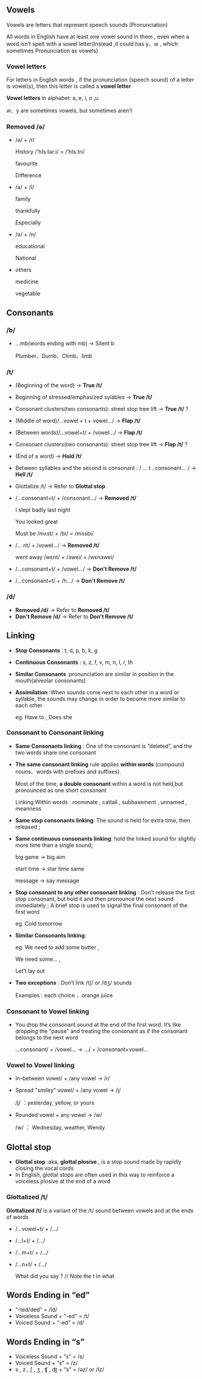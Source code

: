## Vowels

Vowels are letters that represent speech sounds (Pronunciation)

All words in English have at least one vowel sound in them , even when a word isn’t spelt with a vowel letter(Instead ,it could has y、w , which sometimes Pronunciation as vowels)

### Vowel letters

For letters in English words , if the pronunciation (speech sound) of a letter is vowel(s), then this letter is called a **vowel letter**

**Vowel letters** in alphabet: a, e, i, o ,u

w、y are sometimes vowels, but sometimes aren’t

### Removed /ə/

-   /ə/ + /r/

    History /'hIs.tər.i/ = /'hIs.tri/

    favourite

    Difference

-   /ə/ + /l/

    family

    thankfully

    Especially

-   /ə/ + /n/

    educational

    National

-   others

    medicine

    vegetable

## Consonants
### /b/
- ...mb(words ending with mb) -> Silent b

  Plumber、Dumb、Climb、limb


### /t/

- (Beginning of the word) -> **True /t/**
- Beginning of stressed/emphasized sylables -> **True /t/**
- Consonant clusters(two consonants): street stop tree lift -> **True /t/** ?
- (Middle of word)/…vowel + t + vowel…/ -> **Flap /t/**
- (Between words)/…vowel+t/ + /vowel…/ -> **Flap /t/**
- Consonant clusters(two consonants): street stop tree lift -> **Flap /t/** ?
- (End of a word) -> **Hold /t/**
- Between syllables and the second is consonant : / … t . consonant… / -> **Hell /t/**
- Glottalize /t/ -> Refer to **Glottal stop**
- /…consonant+t/ + /consonant…/ -> **Removed /t/**

  I slept badly last night

  You looked great

  Must be  /mʌst/ + /bi/   = /mʌsbi/

- /… nt/ + /vowel…/ -> **Removed /t/**

  went away  /wɛnt/ + /ɜwei/  = /wɛnɜwei/
- /…consonant+t/ + /vowel…/ -> **Don't Remove /t/**
- /…consonant+t/ + /h…/ -> **Don't Remove /t/**



### /d/
- **Removed /d/** -> Refer to **Removed /t/**
- **Don't Remove /d/** -> Refer to **Don't Remove /t/**
## Linking
- **Stop Consonants** :  t, d, p, b, k, g
- **Continuous Consonants** : s, z, f, v, m, n, l, r, th
- **Similar Consonants** :pronunciation are similar in position in the mouth(alveolar consonants)
- **Assimilation** :When sounds come next to each other in a word or syllable, the sounds may change in order to become more similar to each other

  eg. Have to , Does she

### Consonant to Consonant linking
- **Same Consonants linking** : One of the consonant is “deleted”, and the two words share one consonant
- **The same consonant linking** rule applies **within words** (compound nouns、words with prefixes and suffixes).

  Most of the time, **a double consonant** within a word is not held,but pronounced as one short consonant

  Linking Within words : roommate , cattail , subbasement , unnamed , meanness

- **Same stop consonants linking**: The sound is held for extra time, then released ;

- **Same continuous consonants linking**: hold the linked sound for slightly more time than a single sound;

   big game → big aim

   start time → star time same

   message → say message

- **Stop consonant to any other consonant linking** : Don’t release the first stop consonant, but hold it and then pronounce the next sound immediately ; A brief stop is used to signal the final consonant of the first word

  eg. Cold tomorrow
- **Similar Consonants linking**: 

  eg. We need to add some butter , 

  We need some… , 

  Let’t lay out
- **Two exceptions** : Don’t link /tʃ/ or /dʒ/ sounds

  Examples : each choice 、orange juice
### Consonant to Vowel linking
- You drop the consonant sound at the end of the first word. It’s like dropping the “pause” and treating the consonant as if the consonant belongs to the next word

  …consonant/ + /vowel… -> …/ + /consonant+vowel…
### Vowel to Vowel linking
- In-between vowel/ + /any vowel ->  /r/

- Spread "smiley" vowel/ + /any vowel  ->  /j/

  /j/ ：yesterday, yellow, or yours

- Rounded vowel + any vowel  ->  /w/

  /w/ ： Wednesday, weather,  Wendy

## Glottal stop

-   **Glottal stop** :aka, **glottal plosive** , is a stop sound made by rapidly closing the vocal cords
-   In English, glottal stops are often used in this way to reinforce a voiceless plosive at the end of a word

### Glottalized /t/

**Glottalized /t/** is a variant of the /t/ sound between vowels and at the ends of words

-   /…vowel+t/ + /…/
-   /…l+t/ + /…/
-   /…m+t/ + /…/
-   /…n+t/ + /…/

    What did you say ? // Note the t in what
## Words Ending in “ed”
- “-ted/ded” = /Id/
- Voiceless Sound + “-ed” = /t/
- Voiced Sound + “-ed” = /d/
## Words Ending in “s”
- Voiceless Sound + “s” = /s/
- Voiced Sound + “s” = /z/
- s , z , ʃ , ʒ , ʧ , ʤ + “s” = /əz/ or /Iz/
